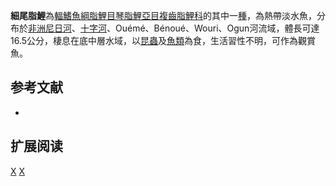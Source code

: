{{Speciesbox 
| genus = Phago
| species = 
| status = LC
| status_system = IUCN3.1
| authority =  [[Günther|Günther]], 1865
| synonyms = *''Phago maculatus,Ahl, 1922''
}}
'''細尾脂鯉'''為[[輻鰭魚綱|輻鰭魚綱]][[脂鯉目|脂鯉目]][[琴脂鯉亞目|琴脂鯉亞目]][[複齒脂鯉科|複齒脂鯉科]]的其中一[[種|種]]，為熱帶淡水魚，分布於[[非洲|非洲]][[尼日河|尼日河]]、[[十字河|十字河]]、Ouémé、Bénoué、Wouri、Ogun河流域，體長可達16.5公分，棲息在底中層水域，以[[昆蟲|昆蟲]]及[[魚類|魚類]]為食，生活習性不明，可作為觀賞魚。

==参考文献==
{{refbegin}}
*{{FishBase_species|genus=Phago|species=loricatus|year=2014|month=2}}
{{refend}}

== 扩展阅读 ==
{{refbegin}}
{{wikispecies-inline|Phago loricatus|細尾脂鯉}}
{{refend}}

{{Taxonbar|from=Q5559521}}

[[Category:觀賞魚|X]]
[[Category:細尾脂鯉屬|X]]


{{魚類小作品}}